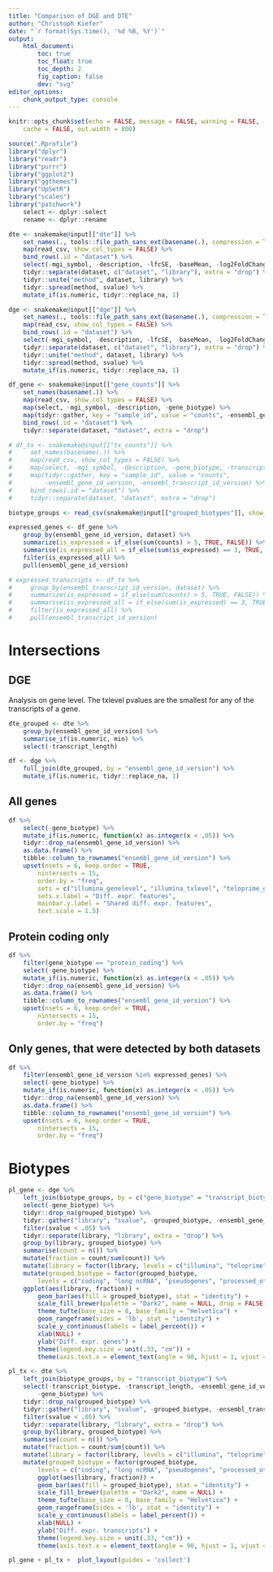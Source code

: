 ```yaml
---
title: "Comparison of DGE and DTE"
author: "Christoph Kiefer"
date: "`r format(Sys.time(), '%d %B, %Y')`"
output:
    html_document:
        toc: true
        toc_float: true
        toc_depth: 2
        fig_caption: false
        dev: "svg"
editor_options:
    chunk_output_type: console
---
```


```r
knitr::opts_chunk$set(echo = FALSE, message = FALSE, warning = FALSE,
    cache = FALSE, out.width = 800)
```

```r
source(".Rprofile")
library("dplyr")
library("readr")
library("purrr")
library("ggplot2")
library("ggthemes")
library("UpSetR")
library("scales")
library("patchwork")
    select <- dplyr::select
    rename <- dplyr::rename
```

```r
dte <- snakemake@input[["dte"]] %>%
    set_names(., tools::file_path_sans_ext(basename(.), compression = TRUE)) %>%
    map(read_csv, show_col_types = FALSE) %>%
    bind_rows(.id = "dataset") %>%
    select(-mgi_symbol, -description, -lfcSE, -baseMean, -log2FoldChange) %>%
    tidyr::separate(dataset, c("dataset", "library"), extra = "drop") %>%
    tidyr::unite("method", dataset, library) %>%
    tidyr::spread(method, svalue) %>%
    mutate_if(is.numeric, tidyr::replace_na, 1)

dge <- snakemake@input[["dge"]] %>%
    set_names(., tools::file_path_sans_ext(basename(.), compression = TRUE)) %>%
    map(read_csv, show_col_types = FALSE) %>%
    bind_rows(.id = "dataset") %>%
    select(-mgi_symbol, -description, -lfcSE, -baseMean, -log2FoldChange) %>%
    tidyr::separate(dataset, c("dataset", "library"), extra = "drop") %>%
    tidyr::unite("method", dataset, library) %>%
    tidyr::spread(method, svalue) %>%
    mutate_if(is.numeric, tidyr::replace_na, 1)

df_gene <- snakemake@input[["gene_counts"]] %>%
    set_names(basename(.)) %>%
    map(read_csv, show_col_types = FALSE) %>%
    map(select, -mgi_symbol, -description, -gene_biotype) %>%
    map(tidyr::gather, key = "sample_id", value = "counts", -ensembl_gene_id_version) %>%
    bind_rows(.id = "dataset") %>%
    tidyr::separate(dataset, "dataset", extra = "drop")

# df_tx <- snakemake@input[["tx_counts"]] %>%
#     set_names(basename(.)) %>%
#     map(read_csv, show_col_types = FALSE) %>%
#     map(select, -mgi_symbol, -description, -gene_biotype, -transcript_biotype, -transcript_length) %>%
#     map(tidyr::gather, key = "sample_id", value = "counts",
#         -ensembl_gene_id_version, -ensembl_transcript_id_version) %>%
#     bind_rows(.id = "dataset") %>%
#     tidyr::separate(dataset, "dataset", extra = "drop")

biotype_groups <- read_csv(snakemake@input[["grouped_biotypes"]], show_col_types = FALSE)
```

```r
expressed_genes <- df_gene %>%
    group_by(ensembl_gene_id_version, dataset) %>%
    summarize(is_expressed = if_else(sum(counts) > 5, TRUE, FALSE)) %>%
    summarise(is_expressed_all = if_else(sum(is_expressed) == 3, TRUE, FALSE)) %>%
    filter(is_expressed_all) %>%
    pull(ensembl_gene_id_version)

# expressed_transcripts <- df_tx %>%
#     group_by(ensembl_transcript_id_version, dataset) %>%
#     summarize(is_expressed = if_else(sum(counts) > 5, TRUE, FALSE)) %>%
#     summarise(is_expressed_all = if_else(sum(is_expressed) == 3, TRUE, FALSE)) %>%
#     filter(is_expressed_all) %>%
#     pull(ensembl_transcript_id_version)
```


# Intersections

## DGE

Analysis on gene level. The txlevel pvalues are the smallest for any of the transcripts
of a gene.

```r
dte_grouped <- dte %>%
    group_by(ensembl_gene_id_version) %>%
    summarise_if(is.numeric, min) %>%
    select(-transcript_length)

df <- dge %>%
    full_join(dte_grouped, by = "ensembl_gene_id_version") %>%
    mutate_if(is.numeric, tidyr::replace_na, 1)
```

## All genes

```r
df %>%
    select(-gene_biotype) %>%
    mutate_if(is.numeric, function(x) as.integer(x < .05)) %>%
    tidyr::drop_na(ensembl_gene_id_version) %>%
    as.data.frame() %>%
    tibble::column_to_rownames("ensembl_gene_id_version") %>% 
    upset(nsets = 6, keep.order = TRUE,
        nintersects = 15,
        order.by = "freq",
        sets = c("illumina_genelevel", "illumina_txlevel", "teloprime_genelevel", "teloprime_txlevel", "cdna_genelevel", "cdna_txlevel"),
        sets.x.label = "Diff. expr. features",
        mainbar.y.label = "Shared diff. expr. features",
        text.scale = 1.5)
```

## Protein coding only

```r
df %>%
    filter(gene_biotype == "protein_coding") %>%
    select(-gene_biotype) %>%
    mutate_if(is.numeric, function(x) as.integer(x < .05)) %>%
    tidyr::drop_na(ensembl_gene_id_version) %>%
    as.data.frame() %>%
    tibble::column_to_rownames("ensembl_gene_id_version") %>%
    upset(nsets = 6, keep.order = TRUE,
        nintersects = 15,
        order.by = "freq")
```

## Only genes, that were detected by both datasets

```r
df %>%
    filter(ensembl_gene_id_version %in% expressed_genes) %>%
    select(-gene_biotype) %>%
    mutate_if(is.numeric, function(x) as.integer(x < .05)) %>%
    tidyr::drop_na(ensembl_gene_id_version) %>%
    as.data.frame() %>%
    tibble::column_to_rownames("ensembl_gene_id_version") %>%
    upset(nsets = 6, keep.order = TRUE,
        nintersects = 15,
        order.by = "freq")
```


# Biotypes

```r
pl_gene <- dge %>%
    left_join(biotype_groups, by = c("gene_biotype" = "transcript_biotype")) %>%
    select(-gene_biotype) %>%
    tidyr::drop_na(grouped_biotype) %>%
    tidyr::gather("library", "svalue", -grouped_biotype, -ensembl_gene_id_version) %>%
    filter(svalue < .05) %>%
    tidyr::separate(library, "library", extra = "drop") %>% 
    group_by(library, grouped_biotype) %>% 
    summarise(count = n()) %>% 
    mutate(fraction = count/sum(count)) %>% 
    mutate(library = factor(library, levels = c("illumina", "teloprime", "cdna", "rna"))) %>% 
    mutate(grouped_biotype = factor(grouped_biotype, 
        levels = c("coding", "long ncRNA", "pseudogenes", "processed_others", "others"))) %>% 
    ggplot(aes(library, fraction)) +
        geom_bar(aes(fill = grouped_biotype), stat = "identity") +
        scale_fill_brewer(palette = "Dark2", name = NULL, drop = FALSE) +
        theme_tufte(base_size = 8, base_family = "Helvetica") +
        geom_rangeframe(sides = 'lb', stat = "identity") +
        scale_y_continuous(labels = label_percent()) +
        xlab(NULL) +
        ylab("Diff. expr. genes") +
        theme(legend.key.size = unit(.33, "cm")) +
        theme(axis.text.x = element_text(angle = 90, hjust = 1, vjust = .5))
```

```r
pl_tx <- dte %>%
    left_join(biotype_groups, by = "transcript_biotype") %>%
    select(-transcript_biotype, -transcript_length, -ensembl_gene_id_version,
        -gene_biotype) %>%
    tidyr::drop_na(grouped_biotype) %>%
    tidyr::gather("library", "svalue", -grouped_biotype, -ensembl_transcript_id_version) %>%
    filter(svalue < .05) %>%
    tidyr::separate(library, "library", extra = "drop") %>%
    group_by(library, grouped_biotype) %>% 
    summarise(count = n()) %>% 
    mutate(fraction = count/sum(count)) %>% 
    mutate(library = factor(library, levels = c("illumina", "teloprime", "cdna", "rna"))) %>% 
    mutate(grouped_biotype = factor(grouped_biotype, 
        levels = c("coding", "long ncRNA", "pseudogenes", "processed_others", "others"))) %>% 
        ggplot(aes(library, fraction)) +
        geom_bar(aes(fill = grouped_biotype), stat = "identity") +
        scale_fill_brewer(palette = "Dark2", name = NULL) +
        theme_tufte(base_size = 8, base_family = "Helvetica") +
        geom_rangeframe(sides = 'lb', stat = "identity") +
        scale_y_continuous(labels = label_percent()) +
        xlab(NULL) +
        ylab("Diff. expr. transcripts") +
        theme(legend.key.size = unit(.33, "cm")) +
        theme(axis.text.x = element_text(angle = 90, hjust = 1, vjust = .5))
```

```r
pl_gene + pl_tx +  plot_layout(guides = 'collect')
```

